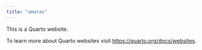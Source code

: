 ```yaml
---
title: "amatas"
---
```


This is a Quarto website.

To learn more about Quarto websites visit <https://quarto.org/docs/websites>.
